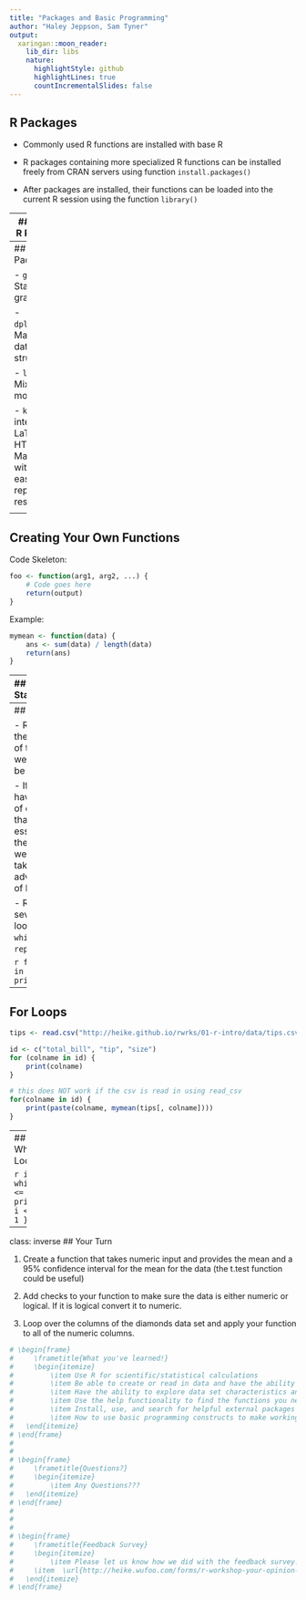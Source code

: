 ```yaml
---
title: "Packages and Basic Programming"
author: "Haley Jeppson, Sam Tyner"
output: 
  xaringan::moon_reader:
    lib_dir: libs
    nature:
      highlightStyle: github
      highlightLines: true
      countIncrementalSlides: false
---
```


## R Packages

- Commonly used R functions are installed with base R

- R packages containing more specialized R functions can be installed freely from CRAN servers using function `install.packages()`

- After packages are installed, their functions can be loaded into the current R session using the function `library()`

---
## Finding R Packages

- How do I locate a package with the desired function?

- Google ("R project" + search term works well)

- R website task views to search relevent subjects: http://cran.r-project.org/web/views/

- ??searchterm will search R help for pages related to the search term

<!--
 `sos` package adds helpful features for searching for packages related to a particular topic
-->

---
## Handy R Packages

- `ggplot2`: Statistical graphics

- `dplyr`/`tidyr`: Manipulating data structures

- `lme4`: Mixed models

- `knitr`: integrate LaTeX, HTML, or Markdown with R for easy reproducible research

<!-- this needs updated!! -->

---
## Creating Your Own Functions

Code Skeleton:

```r
foo <- function(arg1, arg2, ...) {
    # Code goes here
    return(output)
}
```

Example:

```r
mymean <- function(data) {
    ans <- sum(data) / length(data)
    return(ans)
}
```

---
## If/Else Statements

Skeleton:

```r
if (condition) {
    # Some code that runs if condition is TRUE
} else {
    # Some code that runs if condition is FALSE
}
```

Example:

```r
mymean <- function(data) {
    if (!is.numeric(data)) {
        stop("Numeric input is required")
    } else {
        ans <- sum(data) / length(data)
        return(ans)
    }
}
```

---
## Looping

- Reducing the amount of typing we do can be nice

- If we have a lot of code that is essentially the same we can take advantage of looping.

- R offers several loops: `for`, `while`, `repeat`.

```r
for (i in 1:3) {
    print(i)
}
```

---
## For Loops

```r
tips <- read.csv("http://heike.github.io/rwrks/01-r-intro/data/tips.csv")

id <- c("total_bill", "tip", "size")
for (colname in id) {
    print(colname)
}

# this does NOT work if the csv is read in using read_csv
for(colname in id) {
    print(paste(colname, mymean(tips[, colname])))
}
```

---
## While Loops

```r
i <- 1
while (i <= 5) {
    print(i)
    i <- i + 1
}
```

---
class: inverse
## Your Turn 

1. Create a function that takes numeric input and provides the mean and a 95% confidence interval for the mean for the data (the t.test function could be useful)

2. Add checks to your function to make sure the data is either numeric or logical.  If it is logical convert it to numeric.

3. Loop over the columns of the diamonds data set and apply your function to all of the numeric columns.

```r
# \begin{frame}
#     \frametitle{What you've learned!}
#     \begin{itemize}
#         \item Use R for scientific/statistical calculations
#         \item Be able to create or read in data and have the ability to manipulate the data accordingly
#         \item Have the ability to explore data set characteristics and calculate summary statistics for real data sets
#         \item Use the help functionality to find the functions you need to do what you want to do
#         \item Install, use, and search for helpful external packages
#         \item How to use basic programming constructs to make working with data easier
#   \end{itemize}
# \end{frame}
# 
# 
# \begin{frame}
#     \frametitle{Questions?}
#     \begin{itemize}
#         \item Any Questions???
#   \end{itemize}
# \end{frame}
# 
# 
# 
# \begin{frame}
#     \frametitle{Feedback Survey}
#     \begin{itemize}
#         \item Please let us know how we did with the feedback survey!
#     \item  \url{http://heike.wufoo.com/forms/r-workshop-your-opinion-matters/}
#   \end{itemize}
# \end{frame}
```
